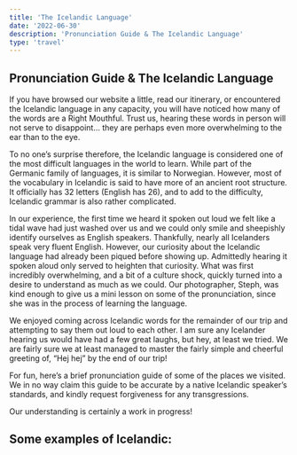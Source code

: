 ```yaml
---
title: 'The Icelandic Language'
date: '2022-06-30'
description: 'Pronunciation Guide & The Icelandic Language'
type: 'travel'
---
```


## Pronunciation Guide & The Icelandic Language

If you have browsed our website a little, read our itinerary, or encountered the Icelandic language in any capacity, you will have noticed how many of the words are a Right Mouthful.  Trust us, hearing these words in person will not serve to disappoint… they are perhaps even more overwhelming to the ear than to the eye.

To no one’s surprise therefore, the Icelandic language is considered one of the most difficult languages in the world to learn.  While part of the Germanic family of languages, it is similar to Norwegian.  However, most of the vocabulary in Icelandic is said to have more of an ancient root structure.  It officially has 32 letters (English has 26), and to add to the difficulty, Icelandic grammar is also rather complicated.

In our experience, the first time we heard it spoken out loud we felt like a tidal wave had just washed over us and we could only smile and sheepishly identify ourselves as English speakers.  Thankfully, nearly all Icelanders speak very fluent English.  However, our curiosity about the Icelandic language had already been piqued before showing up.  Admittedly hearing it spoken aloud only served to heighten that curiosity.  What was first incredibly overwhelming, and a bit of a culture shock, quickly turned into a desire to understand as much as we could.  Our photographer, Steph, was kind enough to give us a mini lesson on some of the pronunciation, since she was in the process of learning the language.  

<B2Image
    filename="iceland/blog/language/language00_dim_991x660.JPG"
    width="991"
    height="660"
    alt="We found this cool navigational landmark atop a hill during our Snæfellsnes journey.  It labels several of the main towns in Iceland, pointing in their direction away from this hill.  We spent a fair amount of time admiring this landmark and attempting to pronounce place names, enjoying a mini lesson in Icelandic from Steph."
/> 

We enjoyed coming across Icelandic words for the remainder of our trip and attempting to say them out loud to each other.  I am sure any Icelander hearing us would have had a few great laughs, but hey, at least we tried.  We are fairly sure we at least managed to master the fairly simple and cheerful greeting of, “Hej hej” by the end of our trip!

For fun, here’s a brief pronunciation guide of some of the places we visited.  We in no way claim this guide to be accurate by a native Icelandic speaker’s standards, and kindly request forgiveness for any transgressions.

Our understanding is certainly a work in progress!

<B2Image
    filename="iceland/blog/language/language010_dim_2182x753.JPG"
    width="2182"
    height="753"
    alt=""
/>

## Some examples of Icelandic:

<B2Image
    filename="iceland/blog/language/language01_dim_3212x2370.JPG"
    width="3212"
    height="2370"
    alt="Attention!"
/>

<B2Image
    filename="iceland/blog/language/language02_dim_2464x1002.JPG"
    width="2464"
    height="1002"
    alt="Oryggisnumer"
/>

<B2Image
    filename="iceland/blog/language/language03_dim_979x1361.JPG"
    width="979"
    height="1361"
    alt="Landmannalaugar"
/>


